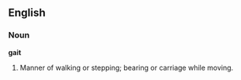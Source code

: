 ==English==

===Noun===

'''gait'''

#Manner of walking or stepping; bearing or carriage while moving.